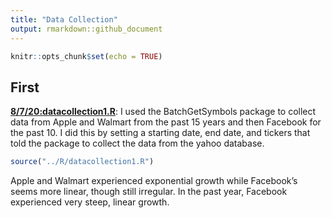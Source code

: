 ```yaml
---
title: "Data Collection"
output: rmarkdown::github_document
---
```


```r
knitr::opts_chunk$set(echo = TRUE)
```

## First

[**8/7/20:datacollection1.R**](../R/datacollection1.R): I used the BatchGetSymbols package to collect data from Apple and Walmart from the past 15 years and then Facebook for the past 10. I did this by setting a starting date, end date, and tickers that told the package to collect the data from the yahoo database.
```r
source("../R/datacollection1.R")
```

Apple and Walmart experienced exponential growth while Facebook's seems more linear, though still irregular. In the past year, Facebook experienced very steep, linear growth.